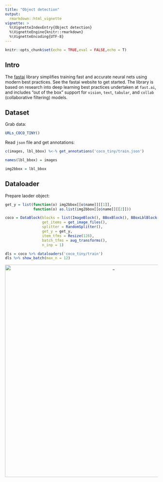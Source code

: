 ```yaml
---
title: "Object detection"
output:
  rmarkdown::html_vignette
vignette: >
  %\VignetteIndexEntry{Object detection}
  %\VignetteEngine{knitr::rmarkdown}
  %\VignetteEncoding{UTF-8}
---
```


```r
knitr::opts_chunk$set(echo = TRUE,eval = FALSE,echo = T)
```

## Intro

The [fastai](https://github.com/fastai/fastai) library simplifies training fast and accurate neural nets using modern best practices. See the fastai website to get started. The library is based on research into deep learning best practices undertaken at ```fast.ai```, and includes "out of the box" support for ```vision```, ```text```, ```tabular```, and ```collab``` (collaborative filtering) models. 


## Dataset

Grab data:


```r
URLs_COCO_TINY()
```


Read ```json``` file and get annotations:

```r
c(images, lbl_bbox) %<-% get_annotations('coco_tiny/train.json')

names(lbl_bbox) = images

img2bbox = lbl_bbox
```


## Dataloader

Prepare laoder object:

```r
get_y = list(function(o) img2bbox[[o$name]][[1]],
             function(o) as.list(img2bbox[[o$name]][[2]]))

coco = DataBlock(blocks = list(ImageBlock(), BBoxBlock(), BBoxLblBlock()),
                 get_items = get_image_files(),
                 splitter = RandomSplitter(),
                 get_y = get_y,
                 item_tfms = Resize(128),
                 batch_tfms = aug_transforms(),
                 n_inp = 1)

dls = coco %>% dataloaders('coco_tiny/train')
dls %>% show_batch(max_n = 12)
```

<center>

<img src="images/detect.png" alt="_" style="width: 700px;"/>

</center>





